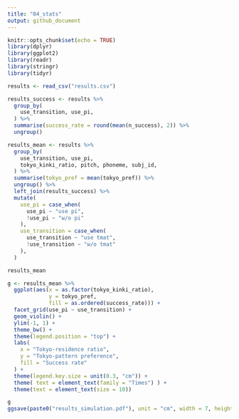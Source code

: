 ```yaml
---
title: "04_stats"
output: github_document
---
```


```r
knitr::opts_chunk$set(echo = TRUE)
library(dplyr)
library(ggplot2)
library(readr)
library(stringr)
library(tidyr)
```

```r
results <- read_csv("results.csv")
```

```r
results_success <- results %>%
  group_by(
    use_transition, use_pi,
  ) %>%
  summarise(success_rate = round(mean(n_success), 2)) %>%
  ungroup()

results_mean <- results %>%
  group_by(
    use_transition, use_pi,
    tokyo_kinki_ratio, pitch, phoneme, subj_id,
  ) %>%
  summarise(tokyo_pref = mean(tokyo_pref)) %>%
  ungroup() %>%
  left_join(results_success) %>%
  mutate(
    use_pi = case_when(
      use_pi ~ "use pi",
      !use_pi ~ "w/o pi"
    ),
    use_transition = case_when(
      use_transition ~ "use tmat",
      !use_transition ~ "w/o tmat"
    ),
  )

results_mean
```


```r
g <- results_mean %>%
  ggplot(aes(x = as.factor(tokyo_kinki_ratio),
             y = tokyo_pref,
             fill = as.ordered(success_rate))) +
  facet_grid(use_pi ~ use_transition) +
  geom_violin() +
  ylim(-1, 1) +
  theme_bw() +
  theme(legend.position = "top") +
  labs(
    x = "Tokyo-residence ratio",
    y = "Tokyo-pattern preference",
    fill = "Success rate"
  ) +
  theme(legend.key.size = unit(0.3, "cm")) + 
  theme( text = element_text(family = "Times") ) +
  theme(text = element_text(size = 10))

g
ggsave(paste0("results_simulation.pdf"), unit = "cm", width = 7, height = 5)
```
